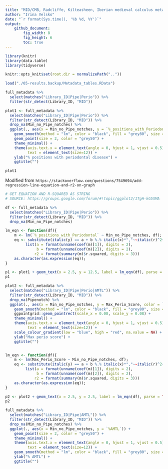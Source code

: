 ```yaml
---
title: "MID/CMB, Radcliffe, Kilteasheen, Iberian medieval calculus metadata and colors"
author: "Irina Velsko"
date: "`r format(Sys.time(), '%b %d, %Y')`"
output:
    github_document:
        fig_width: 8
        fig_height: 6
        toc: true
---
```


```r
library(knitr)
library(data.table)
library(tidyverse)

```

```r
knitr::opts_knit$set(root.dir = normalizePath(".."))
```

```r
load("./05-results.backup/Metadata_tables.RData")
```

```r

full_metadata %>%
  select(matches("Library_ID|Pipe|Perio")) %>%
  filter(str_detect(Library_ID, "MID"))

```


```r

plot1 <- full_metadata %>%
  select(matches("Library_ID|Pipe|Perio")) %>%
  filter(str_detect(Library_ID, "MID")) %>%
  drop_na(Min_no_Pipe_notches) %>%
  ggplot(., aes(x = Min_no_Pipe_notches, y = `%_positions_with_Periodontal`)) +
    geom_smooth(method = "lm", color = "black", fill = "grey80", size = 0.75) +
    geom_point(size = 2, color = "grey50") +
    theme_minimal() +
    theme(axis.text.x = element_text(angle = 0, hjust = 1, vjust = 0.5),
          text = element_text(size=12)) +
    ylab("% positions with periodontal disease") +
    ggtitle("")

plot1

```

Modified from `https://stackoverflow.com/questions/7549694/add-regression-line-equation-and-r2-on-graph`
```r
# GET EQUATION AND R-SQUARED AS STRING
# SOURCE: https://groups.google.com/forum/#!topic/ggplot2/1TgH-kG5XMA

df <- full_metadata %>%
  select(matches("Library_ID|Pipe|Perio")) %>%
  filter(str_detect(Library_ID, "MID")) %>%
  drop_na(Min_no_Pipe_notches)

lm_eqn <- function(df){
    m <- lm(`%_positions_with_Periodontal` ~ Min_no_Pipe_notches, df);
    eq <- substitute(italic(y) == a + b %.% italic(x)*","~~italic(r)^2~"="~r2, 
         list(a = format(unname(coef(m)[1]), digits = 2),
              b = format(unname(coef(m)[2]), digits = 2),
             r2 = format(summary(m)$r.squared, digits = 3)))
    as.character(as.expression(eq));
}

p1 <- plot1 + geom_text(x = 2.5, y = 12.5, label = lm_eqn(df), parse = TRUE, size = 3)
p1

```


```r

plot2 <- full_metadata %>%
  select(matches("Library_ID|Pipe|Perio|AMTL")) %>%
  filter(str_detect(Library_ID, "MID")) %>%
  drop_na(Pipenotch) %>%
  ggplot(., aes(x = Min_no_Pipe_notches, y = Max_Perio_Score, color = `%AMTL`)) +
    geom_smooth(method = "lm", color = "black", fill = "grey80", size = 0.75) +
    ggpointgrid::geom_pointrect(scale_x = 0.08, scale_y = 0.08) +
    theme_minimal() +
    theme(axis.text.x = element_text(angle = 0, hjust = 1, vjust = 0.5),
          text = element_text(size=12)) +
    scale_colour_gradient(low = "blue", high = "red", na.value = NA) +
    ylab("Max perio score") +
    ggtitle("")


lm_eqn <- function(df){
    m <- lm(Max_Perio_Score ~ Min_no_Pipe_notches, df);
    eq <- substitute(italic(y) == a + b %.% italic(x)*","~~italic(r)^2~"="~r2, 
         list(a = format(unname(coef(m)[1]), digits = 2),
              b = format(unname(coef(m)[2]), digits = 2),
             r2 = format(summary(m)$r.squared, digits = 3)))
    as.character(as.expression(eq));
}

p2 <- plot2 + geom_text(x = 2.5, y = 2.5, label = lm_eqn(df), parse = TRUE, size = 3)
p2

```



```r

full_metadata %>%
  select(matches("Library_ID|Pipe|AMTL")) %>%
  filter(str_detect(Library_ID, "MID")) %>%
  drop_na(Min_no_Pipe_notches) %>%
  ggplot(., aes(x = Min_no_Pipe_notches, y = `%AMTL`)) +
    geom_point(size = 2, color = "grey50") +
    theme_minimal() +
    theme(axis.text.x = element_text(angle = 0, hjust = 1, vjust = 0.5),
          text = element_text(size=12)) +
    geom_smooth(method = "lm", color = "black", fill = "grey80", size = 0.75) +
    ylab("% AMTL") +
    ggtitle("")

```





















